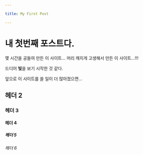 ```yaml
---

title: My First Post

---
```


# 내 첫번째 포스트다.

몇 시간을 공들여 만든 이 사이트... 머리 깨지게 고생해서 만든 이 사이트...!!!

드디어 **빛**을 보기 시작한 것 같다.

앞으로 이 사이트를 쓸 일이 더 많아졌으면...

## 헤더 2

### 헤더 3

#### 헤더 4

##### 헤더 5

###### 헤더 6
